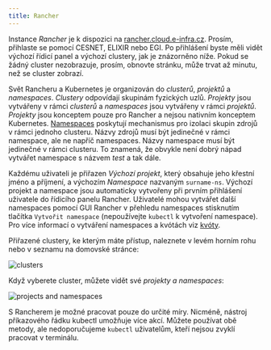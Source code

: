 ```yaml
---
title: Rancher
---
```


Instance _Rancher_ je k dispozici na [rancher.cloud.e-infra.cz](https://rancher.cloud.e-infra.cz). Prosím, přihlaste se pomocí CESNET, ELIXIR nebo EGI. 
Po přihlášení byste měli vidět výchozí řídicí panel a výchozí clustery, jak je znázorněno níže. Pokud se žádný cluster nezobrazuje, prosím, obnovte stránku, může trvat až minutu, než se cluster zobrazí.

Svět Rancheru a Kubernetes je organizován do *clusterů*, *projektů* a *namespaces*. *Clustery* odpovídají skupinám fyzických uzlů. *Projekty* jsou vytvářeny v rámci *clusterů* a *namespaces* jsou vytvářeny v rámci *projektů*. *Projekty* jsou konceptem pouze pro Rancher a nejsou nativním konceptem Kubernetes. [Namespaces](https://kubernetes.io/docs/concepts/overview/working-with-objects/namespaces/) poskytují mechanismus pro izolaci skupin zdrojů v rámci jednoho clusteru. Názvy zdrojů musí být jedinečné v rámci namespace, ale ne napříč namespaces. Názvy namespace musí být jedinečné v rámci clusteru. To znamená, že obvykle není dobrý nápad vytvářet namespace s názvem *test* a tak dále.

Každému uživateli je přiřazen *Výchozí projekt*, který obsahuje jeho křestní jméno a příjmení, a výchozím *Namespace* nazvaným `surname-ns`. Výchozí projekt a namespace jsou automaticky vytvořeny při prvním přihlášení uživatele do řídicího panelu Rancher. Uživatelé mohou vytvářet další namespaces pomocí GUI Rancher v přehledu namespaces stisknutím tlačítka `Vytvořit namespace` (nepoužívejte `kubectl` k vytvoření namespace). Pro více informací o vytváření namespaces a kvótách viz [kvóty](quotas).

Přiřazené clustery, ke kterým máte přístup, naleznete v levém horním rohu nebo v seznamu na domovské stránce:

![clusters](/img/ceritsc/cluster1.png)

Když vyberete cluster, můžete vidět své *projekty a namespaces*:

![projects and namespaces](/img/ceritsc/projects.png)

S Rancherem je možné pracovat pouze do určité míry. Nicméně, nástroj příkazového řádku kubectl umožňuje více akcí. Můžete používat obě metody, ale nedoporučujeme `kubectl` uživatelům, kteří nejsou zvyklí pracovat v terminálu.
